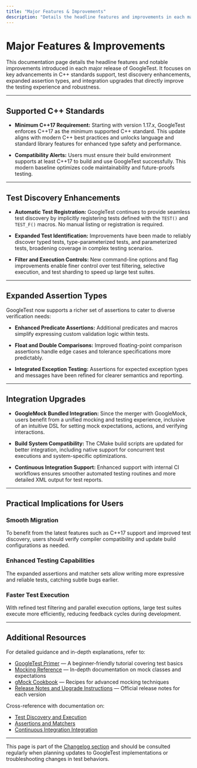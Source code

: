 ```yaml
---
title: "Major Features & Improvements"
description: "Details the headline features and improvements in each major release, including support for new C++ standards, enhancements to test discovery, expanded assertion types, and integration upgrades."
---
```


# Major Features & Improvements

This documentation page details the headline features and notable improvements introduced in each major release of GoogleTest. It focuses on key advancements in C++ standards support, test discovery enhancements, expanded assertion types, and integration upgrades that directly improve the testing experience and robustness.

---

## Supported C++ Standards

- **Minimum C++17 Requirement:** Starting with version 1.17.x, GoogleTest enforces C++17 as the minimum supported C++ standard. This update aligns with modern C++ best practices and unlocks language and standard library features for enhanced type safety and performance.

- **Compatibility Alerts:** Users must ensure their build environment supports at least C++17 to build and use GoogleTest successfully. This modern baseline optimizes code maintainability and future-proofs testing.

---

## Test Discovery Enhancements

- **Automatic Test Registration:** GoogleTest continues to provide seamless test discovery by implicitly registering tests defined with the `TEST()` and `TEST_F()` macros. No manual listing or registration is required.

- **Expanded Test Identification:** Improvements have been made to reliably discover typed tests, type-parameterized tests, and parameterized tests, broadening coverage in complex testing scenarios.

- **Filter and Execution Controls:** New command-line options and flag improvements enable finer control over test filtering, selective execution, and test sharding to speed up large test suites.

---

## Expanded Assertion Types

GoogleTest now supports a richer set of assertions to cater to diverse verification needs:

- **Enhanced Predicate Assertions:** Additional predicates and macros simplify expressing custom validation logic within tests.

- **Float and Double Comparisons:** Improved floating-point comparison assertions handle edge cases and tolerance specifications more predictably.

- **Integrated Exception Testing:** Assertions for expected exception types and messages have been refined for clearer semantics and reporting.

---

## Integration Upgrades

- **GoogleMock Bundled Integration:** Since the merger with GoogleMock, users benefit from a unified mocking and testing experience, inclusive of an intuitive DSL for setting mock expectations, actions, and verifying interactions.

- **Build System Compatibility:** The CMake build scripts are updated for better integration, including native support for concurrent test executions and system-specific optimizations.

- **Continuous Integration Support:** Enhanced support with internal CI workflows ensures smoother automated testing routines and more detailed XML output for test reports.

---

## Practical Implications for Users

### Smooth Migration
To benefit from the latest features such as C++17 support and improved test discovery, users should verify compiler compatibility and update build configurations as needed.

### Enhanced Testing Capabilities
The expanded assertions and matcher sets allow writing more expressive and reliable tests, catching subtle bugs earlier.

### Faster Test Execution
With refined test filtering and parallel execution options, large test suites execute more efficiently, reducing feedback cycles during development.

---

## Additional Resources

For detailed guidance and in-depth explanations, refer to:

- [GoogleTest Primer](https://google.github.io/googletest/primer.html) — A beginner-friendly tutorial covering test basics
- [Mocking Reference](https://google.github.io/googletest/reference/mocking.html) — In-depth documentation on mock classes and expectations
- [gMock Cookbook](https://google.github.io/googletest/gmock_cook_book.html) — Recipes for advanced mocking techniques
- [Release Notes and Upgrade Instructions](https://github.com/google/googletest/releases) — Official release notes for each version

Cross-reference with documentation on:

- [Test Discovery and Execution](https://google.github.io/googletest/faq/common-questions/test-discovery-not-working.html)
- [Assertions and Matchers](https://google.github.io/googletest/api/reference/assertions.html)
- [Continuous Integration Integration](https://google.github.io/googletest/guides/advanced-and-integration/ci-integration.html)

---

This page is part of the [Changelog section](../../changelog/release-history) and should be consulted regularly when planning updates to GoogleTest implementations or troubleshooting changes in test behaviors.

